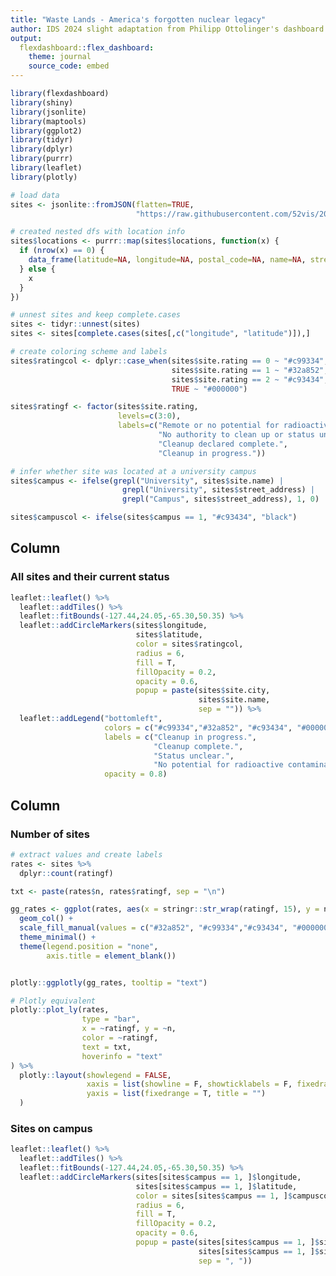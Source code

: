 ```yaml
---
title: "Waste Lands - America's forgotten nuclear legacy"
author: IDS 2024 slight adaptation from Philipp Ottolinger's dashboard
output: 
  flexdashboard::flex_dashboard:
    theme: journal
    source_code: embed
---
```


```r
library(flexdashboard)
library(shiny)
library(jsonlite)
library(maptools)
library(ggplot2)
library(tidyr)
library(dplyr)
library(purrr)
library(leaflet)
library(plotly)

# load data
sites <- jsonlite::fromJSON(flatten=TRUE,
                            "https://raw.githubusercontent.com/52vis/2016-15/ec4b0ef/sites.json")

# created nested dfs with location info
sites$locations <- purrr::map(sites$locations, function(x) {
  if (nrow(x) == 0) {
    data_frame(latitude=NA, longitude=NA, postal_code=NA, name=NA, street_address=NA)
  } else {
    x
  }
})

# unnest sites and keep complete.cases
sites <- tidyr::unnest(sites)
sites <- sites[complete.cases(sites[,c("longitude", "latitude")]),]

# create coloring scheme and labels
sites$ratingcol <- dplyr::case_when(sites$site.rating == 0 ~ "#c99334",
                                    sites$site.rating == 1 ~ "#32a852",
                                    sites$site.rating == 2 ~ "#c93434",
                                    TRUE ~ "#000000")

sites$ratingf <- factor(sites$site.rating,
                        levels=c(3:0),
                        labels=c("Remote or no potential for radioactive contamination.",
                                 "No authority to clean up or status unclear.",
                                 "Cleanup declared complete.",
                                 "Cleanup in progress."))

# infer whether site was located at a university campus 
sites$campus <- ifelse(grepl("University", sites$site.name) | 
                         grepl("University", sites$street_address) | 
                         grepl("Campus", sites$street_address), 1, 0)

sites$campuscol <- ifelse(sites$campus == 1, "#c93434", "black")
```

Column {data-width=650}
-----------------------------------------------------------------------

### All sites and their current status

```r
leaflet::leaflet() %>% 
  leaflet::addTiles() %>% 
  leaflet::fitBounds(-127.44,24.05,-65.30,50.35) %>% 
  leaflet::addCircleMarkers(sites$longitude, 
                            sites$latitude, 
                            color = sites$ratingcol, 
                            radius = 6, 
                            fill = T,
                            fillOpacity = 0.2,
                            opacity = 0.6,
                            popup = paste(sites$site.city,
                                          sites$site.name, 
                                          sep = "")) %>%
  leaflet::addLegend("bottomleft", 
                     colors = c("#c99334","#32a852", "#c93434", "#000000"),
                     labels = c("Cleanup in progress.",
                                "Cleanup complete.",
                                "Status unclear.",
                                "No potential for radioactive contamination."), 
                     opacity = 0.8)
```

Column {data-width=350}
-----------------------------------------------------------------------

### Number of sites

```r
# extract values and create labels
rates <- sites %>% 
  dplyr::count(ratingf)

txt <- paste(rates$n, rates$ratingf, sep = "\n")

gg_rates <- ggplot(rates, aes(x = stringr::str_wrap(ratingf, 15), y = n, fill = ratingf, text = txt)) +
  geom_col() +
  scale_fill_manual(values = c("#32a852", "#c99334","#c93434", "#000000")) +
  theme_minimal() +
  theme(legend.position = "none",
        axis.title = element_blank())


plotly::ggplotly(gg_rates, tooltip = "text")


```

```r
# Plotly equivalent
plotly::plot_ly(rates,
                type = "bar",
                x = ~ratingf, y = ~n,
                color = ~ratingf,
                text = txt,
                hoverinfo = "text"
) %>%
  plotly::layout(showlegend = FALSE,
                 xaxis = list(showline = F, showticklabels = F, fixedrange = T, title = ""),
                 yaxis = list(fixedrange = T, title = "")
  )
```

### Sites on campus

```r
leaflet::leaflet() %>% 
  leaflet::addTiles() %>% 
  leaflet::fitBounds(-127.44,24.05,-65.30,50.35) %>% 
  leaflet::addCircleMarkers(sites[sites$campus == 1, ]$longitude, 
                            sites[sites$campus == 1, ]$latitude, 
                            color = sites[sites$campus == 1, ]$campuscol, 
                            radius = 6, 
                            fill = T,
                            fillOpacity = 0.2,
                            opacity = 0.6,
                            popup = paste(sites[sites$campus == 1, ]$site.city,
                                          sites[sites$campus == 1, ]$site.name, 
                                          sep = ", "))
```